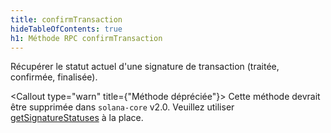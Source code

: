 ```yaml
---
title: confirmTransaction
hideTableOfContents: true
h1: Méthode RPC confirmTransaction
---
```


Récupérer le statut actuel d'une signature de transaction (traitée, confirmée,
finalisée).

<Callout type="warn" title={"Méthode dépréciée"}>
  Cette méthode devrait être supprimée dans `solana-core` v2.0. Veuillez
  utiliser [getSignatureStatuses](/docs/rpc/http/getsignaturestatuses) à la
  place.
</Callout>
